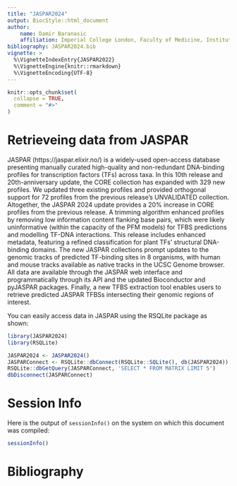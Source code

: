 ```yaml
---
title: "JASPAR2024"
output: BiocStyle::html_document
author:
    name: Damir Baranasic
    affiliation: Imperial College London, Faculty of Medicine, Institute of Clinical Sciences, Hammersmith Campus, Du Cane Road, W12 0NN, London
bibliography: JASPAR2024.bib
vignette: >
  %\VignetteIndexEntry{JASPAR2022}
  %\VignetteEngine{knitr::rmarkdown}
  %\VignetteEncoding{UTF-8}
---
```


```r
knitr::opts_chunk$set(
  collapse = TRUE,
  comment = "#>"
)
```

# Retrieveing data from JASPAR

JASPAR (https://jaspar.elixir.no/) is a widely-used open-access database presenting manually curated high-quality and non-redundant DNA-binding profiles for transcription factors (TFs) across taxa. In this 10th release and 20th-anniversary update, the CORE collection has expanded with 329 new profiles. We updated three existing profiles and provided orthogonal support for 72 profiles from the previous release’s UNVALIDATED collection. Altogether, the JASPAR 2024 update provides a 20% increase in CORE profiles from the previous release. A trimming algorithm enhanced profiles by removing low information content flanking base pairs, which were likely uninformative (within the capacity of the PFM models) for TFBS predictions and modelling TF-DNA interactions. This release includes enhanced metadata, featuring a refined classification for plant TFs’ structural DNA-binding domains. The new JASPAR collections prompt updates to the genomic tracks of predicted TF-binding sites in 8 organisms, with human and mouse tracks available as native tracks in the UCSC Genome browser. All data are available through the JASPAR web interface and programmatically through its API and the updated Bioconductor and pyJASPAR packages. Finally, a new TFBS extraction tool enables users to retrieve predicted JASPAR TFBSs intersecting their genomic regions of interest.

You can easily access data in JASPAR using the RSQLite package as shown:

```r
library(JASPAR2024)
library(RSQLite)

JASPAR2024 <- JASPAR2024()
JASPARConnect <- RSQLite::dbConnect(RSQLite::SQLite(), db(JASPAR2024))
RSQLite::dbGetQuery(JASPARConnect, 'SELECT * FROM MATRIX LIMIT 5')
dbDisconnect(JASPARConnect)

```

# Session Info

Here is the output of `sessionInfo()` on the system on which this document was compiled:

```r
sessionInfo()
```

# Bibliography


